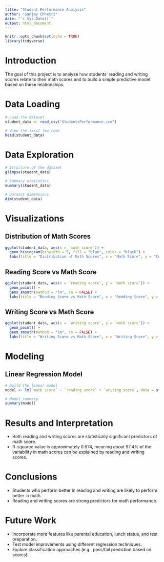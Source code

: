 ```yaml
---
title: "Student Performance Analysis"
author: "Sanjay Chhetri"
date: "`r Sys.Date()`"
output: html_document
---
```


```r
knitr::opts_chunk$set(echo = TRUE)
library(tidyverse)
```

# Introduction

The goal of this project is to analyze how students' reading and writing scores relate to their math scores and to build a simple predictive model based on these relationships.

# Data Loading

```r
# Load the dataset
student_data <- read_csv("StudentsPerformance.csv")

# View the first few rows
head(student_data)
```

# Data Exploration

```r
# Structure of the dataset
glimpse(student_data)

# Summary statistics
summary(student_data)

# Dataset dimensions
dim(student_data)
```

# Visualizations

## Distribution of Math Scores

```r
ggplot(student_data, aes(x = `math score`)) +
  geom_histogram(binwidth = 5, fill = "blue", color = "black") +
  labs(title = "Distribution of Math Scores", x = "Math Score", y = "Count")
```

## Reading Score vs Math Score

```r
ggplot(student_data, aes(x = `reading score`, y = `math score`)) +
  geom_point() +
  geom_smooth(method = "lm", se = FALSE) +
  labs(title = "Reading Score vs Math Score", x = "Reading Score", y = "Math Score")
```

## Writing Score vs Math Score

```r
ggplot(student_data, aes(x = `writing score`, y = `math score`)) +
  geom_point() +
  geom_smooth(method = "lm", se = FALSE) +
  labs(title = "Writing Score vs Math Score", x = "Writing Score", y = "Math Score")
```

# Modeling

## Linear Regression Model

```r
# Build the linear model
model <- lm(`math score` ~ `reading score` + `writing score`, data = student_data)

# Model summary
summary(model)
```

# Results and Interpretation

- Both reading and writing scores are statistically significant predictors of math score.
- R-squared value is approximately 0.674, meaning about 67.4% of the variability in math scores can be explained by reading and writing scores.

# Conclusions

- Students who perform better in reading and writing are likely to perform better in math.
- Reading and writing scores are strong predictors for math performance.

# Future Work

- Incorporate more features like parental education, lunch status, and test preparation.
- Test model improvements using different regression techniques.
- Explore classification approaches (e.g., pass/fail prediction based on scores).
